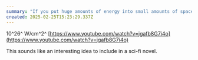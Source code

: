 ```yaml
---
summary: "If you put huge amounts of energy into small amounts of space, mass can condense out of nothing"
created: 2025-02-25T15:23:29.337Z
---
```


10^26^ W/cm^2^ [https://www.youtube.com/watch?v=jgafb8G7i4o](https://www.youtube.com/watch?v=jgafb8G7i4o)

This sounds like an interesting idea to include in a sci-fi novel.
